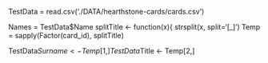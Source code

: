TestData = read.csv('./DATA/hearthstone-cards/cards.csv')

Names = TestData$Name
splitTitle <- function(x){
  strsplit(x, split='[_]')
  Temp = sapply(Factor(card_id), splitTitle)




TestData$Surname <- Temp[1,]
TestData$Title <- Temp[2,]